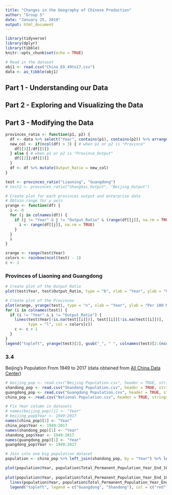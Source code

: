 ```yaml
---
title: "Changes in the Geography of Chinese Production"
author: "Group 5"
date: "January 25, 2019"
output: html_document
---
```


```r
library(tidyverse)
library(dplyr)
library(tibble)
knitr::opts_chunk$set(echo = TRUE)

# Read in the dataset
obj1 <- read.csv("China_EO_49to17.csv")
data <- as_tibble(obj1)

```
## Part 1 - Understanding our Data

## Part 2 - Exploring and Visualizing the Data

## Part 3 - Modifying the Data

```r

provinces_ratio <- function(p1, p2) {
  df <- data %>% select("Year", contains(p1), contains(p2)) %>% arrange(desc(Year))
  new_col <- if(ncol(df) > 3) { # when p1 or p2 is "Province"
    df[[3]]/df[[5]]
  } else { # when p1 or p2 is "Province_Output"
    df[[2]]/df[[3]]
  }
  df <- df %>% mutate(Output_Ratio = new_col)
}

test <- provinces_ratio("Liaoning", "Guangdong")
# test2 <- provinces_ratio("Shanghai_Output", "Beijing_Output")

# Create plot for each provinces output and enterprise data
# Obtain range for y axis
yrange <- function(df) {
  i <- 0 
  for (j in colnames(df)) {
    if (j != "Year" & j != "Output_Ratio" & (range(df[[j]], na.rm = TRUE) > i)) {
      i <- range(df[[j]], na.rm = TRUE)
    }
  }
  i
}

xrange <- range(test$Year)
colors <- rainbow(ncol(test) - 1)
c <- 1

```

### Provinces of Liaoning and Guangdong
```r

# Create plot of the Output Ratio
plot(test$Year, test$Output_Ratio, type = "b", xlab = "Year", ylab = "Output Ratio", main = "Output Ratio of the Provinces", col="black")

# Create plot of the Provinces
plot(xrange, yrange(test), type = "n", xlab = "Year", ylab = "Per 100 Million RMB") 
for (i in colnames(test)) {
  if (i != "Year" & i != "Output_Ratio") {
    lines(test$Year[!is.na(test[[i]])], test[[i]][!is.na(test[[i]])],
          type = "l", col = colors[c])
    c <- c + 1
  }
}
legend("topleft", yrange(test)[2], gsub("_", " ", colnames(test)[2:(ncol(test) - 1)]), col = colors, lty = 1, bty = "n")

```

### 3.4 
Beijing's Population From 1949 to 2017 (data obtained from [All China Data Center](https://www.china-data-online.com/member/macroyr/macroyrtshow.asp))
```r
# beijing_pop <- read.csv("Beijing Population.csv", header = TRUE, stringsAsFactors = FALSE)
shandong_pop <- read.csv("Shandong Population.csv", header = TRUE, stringsAsFactors = FALSE)
guangdong_pop <- read.csv("Guangdong Population.csv", header = TRUE, stringsAsFactors = FALSE)
china_pop <- read.csv("National Population.csv", header = TRUE, stringsAsFactors = FALSE)

# Fix Year column in datasets
# names(beijing_pop)[1] <- "Year"
# beijing_pop$Year <- 1949:2017
names(china_pop)[1] <- "Year"
china_pop$Year <- 1949:2017
names(shandong_pop)[1] <- "Year"
shandong_pop$Year <- 1949:2017
names(guangdong_pop)[1] <- "Year"
guangdong_pop$Year <- 1949:2017

# Join into one big population dataset
population <- china_pop %>% left_join(shandong_pop, by = "Year") %>% left_join(guangdong_pop, by = "Year")

plot(population$Year, population$Total_Permanent_Population_Year_End_10000_Persons, type = "l", col = "black", xlab = "Year", ylab = "Per 10,000 Person", main = "National Population")
  
plot(population$Year, population$Total_Permanent_Population_Year_End_10000_Persons_Guangdong, type = "l", col = "red", xlab = "Year", ylab = "Per 10,000 Person", main = "Shandong vs Guangzhou Population") +
  lines(population$Year, population$Total_Permanent_Population_Year_End_10000_Persons_Shandong, type = "l", col = "blue") + 
  legend("topleft", legend = c("Guangdong", "Shandong"), col = c("red", "blue"))

```
